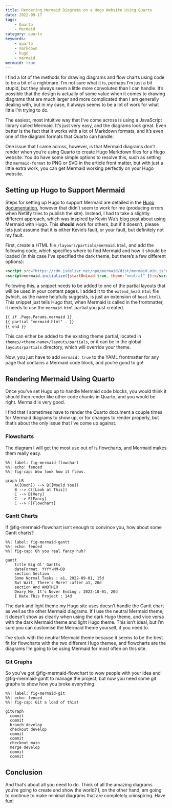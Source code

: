 ```yaml
---
title: Rendering Mermaid Diagrams on a Hugo Website Using Quarto
date: 2022-09-17
tags:
    - Quarto
    - Mermaid
category: quarto
keywords:
    - quarto
    - markdown
    - hugo
    - mermaid
mermaid: true
---
```


I find a lot of the methods for drawing diagrams and flow charts using code to be a bit of a nightmare. I'm not sure what it is, perhaps I'm just a bit stupid, but they always seem a little more convoluted than I can handle. It's possible that the design is actually of some value when it comes to drawing diagrams that are much larger and more complicated than I am generally dealing with, but in my case, it always seems to be a lot of work for what little I'm trying to do.

The easiest, most intuitive way that I've come across is using a JavaScript library called Mermaid. It's just very easy, and the diagrams look great. Even better is the fact that it works with a lot of Markdown formats, and it's even one of the diagram formats that Quarto can handle. 

One issue that I came across, however, is that Mermaid diagrams don't render when you're using Quarto to create Hugo Markdown files for a Hugo website. You do have some simple options to resolve this, such as setting the ```mermaid-format``` to PNG or SVG in the article front matter, but with just a little extra work, you can get Mermaid working perfectly on your Hugo website. 

## Setting up Hugo to Support Mermaid

Steps for setting up Hugo to support Mermaid are detailed in the [Hugo documentation](https://gohugo.io/content-management/diagrams/), however that didn't seem to work for me (producing errors when Netlify tries to publish the site). Instead, I had to take a slightly different approach, which was inspired by Kevin Wu's [blog post](https://kvwu.io/posts/hugo-shortcode/) about using Mermaid with Hugo. This **should** work for others, but if it doesn't, please lets just assume that it is either Kevin's fault, or your fault, but definitely not my fault.

First, create a HTML file `/layours/partials/mermaid.html`, and add the following code, which specifies where to find Mermaid and how it should be loaded (in this case I've specified the dark theme, but there's a few different options):

```html
<script src="https://cdn.jsdelivr.net/npm/mermaid/dist/mermaid.min.js"></script>
<script>mermaid.initialize({startOnLoad:true, theme:"neutral" });</script>
```

Following this, a snippet needs to be added to one of the partial layouts that will be used in your content pages. I added it to the `extend_head.html` file (which, as the name helpfully suggests, is just an extension of `head.html`). This snippet just tells Hugo that, when Mermaid is called in the frontmatter, it needs to use the `mermaid.html` partial you just created.

```html
{{ if .Page.Params.mermaid }}
{{ partial "mermaid.html" . }}
{{ end }}
```
This can either be added to the existing theme partial, located in `themes/<theme-name>/layouts/partials`, or it can be in the global `layouts/partials` directory, which will override your theme.

Now, you just have to add ```mermaid: true``` to the YAML frontmatter for any page that contains a Mermaid code block, and you're good to go!

## Rendering Mermaid Using Quarto

Once you've set Hugo up to handle Mermaid code blocks, you would think it should then render like other code chunks in Quarto, and you would be right. Mermaid is very good.

I find that I sometimes have to render the Quarto document a couple times for Mermaid diagrams to show up, or for changes to render properly, but that's about the only issue that I've come up against.

### Flowcharts 

The diagram I will get the most use out of is flowcharts, and Mermaid makes them really easy.

```mermaid
%%| label: fig-mermaid-flowchart
%%| echo: fenced
%%| fig-cap: Wow look how it flows.

graph LR
    A([Oooh]) --> B([Would You])
    B --> C([Look at This])
    C --> D[Very]
    C --> E[Fancy]
    C --> F[Flowchart]
```

### Gantt Charts

If @fig-mermaid-flowchart isn't enough to convince you, how about some Gantt charts?

```mermaid
%%| label: fig-mermaid-gantt
%%| echo: fenced
%%| fig-cap: Oh you real fancy huh?

gantt
    title Big Ol' Gantts
    dateFormat  YYYY-MM-DD
    section Section
    Some Normal Tasks : a1, 2022-09-01, 15d
    But Wait, There's More! :after a1, 20d
    section And ANOTHER
    Deary Me, It's Never Ending : 2022-10-01, 20d
    I Hate This Project : 14d
```

The dark and light theme my Hugo site uses doesn't handle the Gantt chart as well as the other Mermaid diagrams. If I use the neutral Mermaid theme, it doesn't show as clearly when using the dark Hugo theme, and vice versa with the dark Mermaid theme and light Hugo theme. This isn't ideal, but I'm sure you can customise the Mermaid theme yourself, if you need to.

I've stuck with the neutral Mermaid theme because it seems to be the best fit for flowcharts with the two different Hugo themes, and flowcharts are the diagrams I'm going to be using Mermaid for most often on this site.

### Git Graphs

So you've got @fig-mermaid-flowchart to wow people with your idea and @fig-mermaid-gantt to manage the project, but now you need some git graphs to show how you broke everything.

```mermaid
%%| label: fig-mermaid-git
%%| echo: fenced
%%| fig-cap: Git a load of this!

gitGraph
  commit
  commit
  branch develop
  checkout develop
  commit
  commit
  checkout main
  merge develop
  commit
  commit
```

## Conclusion

And that's about all you need to do. Think of all the amazing diagrams you're going to create and show the world? I, on the other hand, am going to continue to make minimal diagrams that are completely uninspiring. Have fun!
